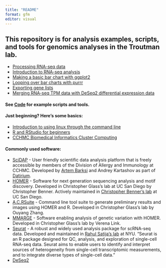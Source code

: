 ```yaml
---
title: "README"
format: gfm
editor: visual
---
```


## This repository is for analysis examples, scripts, and tools for genomics analyses in the Troutman lab.

-   [Processing RNA-seq data](Vignettes/Processing%20RNA-seq%20data.md)
-   [Introduction to RNA-seq analysis](Vignettes/Introduction-RNASeqAnalysis.md)
-   [Making a basic bar chart with ggplot2](Vignettes/Bar-Charts.md)
-   [Looping over bar charts with purrr](Vignettes/Nested-Bar-Charts.md)
-   [Exporting gene lists](Vignettes/Exporting-Gene-Lists.md)
-   [Merging RNA-seq TPM data with DeSeq2 differential expression data](Vignettes/Integrating-RNASeq-ExpressionTPM-with-DeSeq2.md)

#### See [Code](Code/) for example scripts and tools.

#### Just beginning? Here's some basics:

-   [Introduction to using linux through the command line](https://www.google.com/url?q=https%3A%2F%2Flinuxize.com%2Fpost%2Fbasic-linux-commands%2F&sa=D&sntz=1&usg=AOvVaw0ZJqXF8wmUJCKIjz-knmNo)
-   [R and RStudio for beginners](https://www.google.com/url?q=https%3A%2F%2Feducation.rstudio.com%2Flearn%2Fbeginner%2F&sa=D&sntz=1&usg=AOvVaw08rdWXjb4wuXkqngeyR6r1)
-   [CCHMC Biomedical Informatics Cluster Computing](https://bmi.cchmc.org/resources/clusters/computational-cluster)

#### Commonly used software:

-   [SciDAP](https://scidap.com) - User friendly scientific data analysis platform that is freely accessible by members of the Division of Allergy and Immunology at CCHMC. Developed by [Artem Barksi](https://www.google.com/url?q=https%3A%2F%2Fwww.cincinnatichildrens.org%2Fresearch%2Fdivisions%2Fa%2Fallergy-immunology%2Flabs%2Fbarski&sa=D&sntz=1&usg=AOvVaw0FXvk5eS0ty1_Y_ViQIqyI) and Andrey Kartashov as part of [Datirium](https://www.google.com/url?q=https%3A%2F%2Fdatirium.com%2Flanding&sa=D&sntz=1&usg=AOvVaw2VrIG-Wzp9Qd9BT_4AIEvI).
-   [HOMER](http://homer.ucsd.edu/homer/) - Software for next generation sequencing analysis and motif discovery. Developed in Christopher Glass's lab at UC San Diego by Christopher Benner. Actively maintained in [Christopher Benner's lab](http://www.google.com/url?q=http%3A%2F%2Fhomer.ucsd.edu%2FBennerLab%2F&sa=D&sntz=1&usg=AOvVaw1EkyXjJPdqFWo3AsiSI2Mn) at UC San Diego.
-   [A.C.RSuite](https://github.com/z5ouyang/A.C.Rsuite) - Command line tool suite to generate preliminary results and images using HOMER and R. Developed in Christopher Glass's lab by Ouyang Zhang.
-   [MMARGE](https://github.com/vlink/marge) - Software enabling analysis of genetic variation with HOMER. Developed in Christopher Glass's lab by Verena Link.
-   [Seurat](https://satijalab.org/seurat/) - A robust and widely used analysis package for scRNA-seq data. Developed and maintained in [Rahul Satija's lab](https://www.google.com/url?q=https%3A%2F%2Fsatijalab.org&sa=D&sntz=1&usg=AOvVaw0xgBvL1FSt-eEGIA71KPEd) at NYU. "Seurat is an R package designed for QC, analysis, and exploration of single-cell RNA-seq data. Seurat aims to enable users to identify and interpret sources of heterogeneity from single-cell transcriptomic measurements, and to integrate diverse types of single-cell data."
-   [DeSeq2](https://scidap.com)
